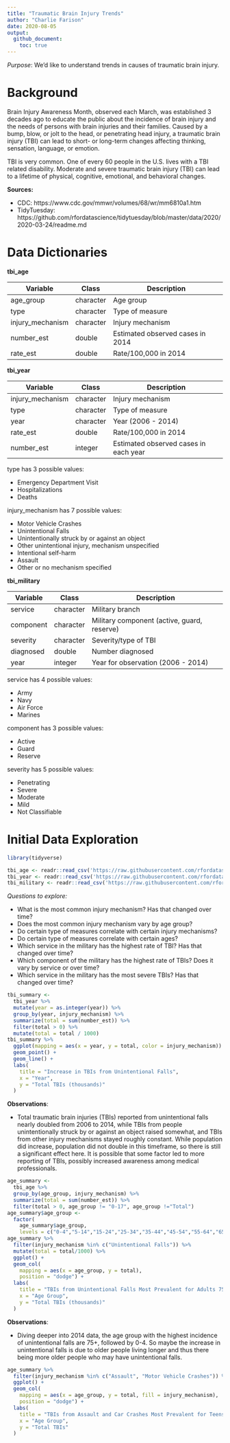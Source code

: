 ```yaml
---
title: "Traumatic Brain Injury Trends"
author: "Charlie Farison"
date: 2020-08-05
output:
  github_document:
    toc: true
---
```


*Purpose*: We'd like to understand trends in causes of traumatic brain injury.

# Background
<!-- -------------------------------------------------- -->

Brain Injury Awareness Month, observed each March, was established 3 decades ago to educate the public about the incidence of brain injury and the needs of persons with brain injuries and their families. Caused by a bump, blow, or jolt to the head, or penetrating head injury, a traumatic brain injury (TBI) can lead to short- or long-term changes affecting thinking, sensation, language, or emotion.

TBI is very common. One of every 60 people in the U.S. lives with a TBI related disability. Moderate and severe traumatic brain injury (TBI) can lead to a lifetime of physical, cognitive, emotional, and behavioral changes.

**Sources:**

- CDC: https://www.cdc.gov/mmwr/volumes/68/wr/mm6810a1.htm
- TidyTuesday: https://github.com/rfordatascience/tidytuesday/blob/master/data/2020/2020-03-24/readme.md

# Data Dictionaries
<!-- -------------------------------------------------- -->

**tbi_age**

| Variable | Class | Description |
|----------|----------------|--------------|
| age_group | character | Age group |
| type | character | Type of measure |
| injury_mechanism | character | Injury mechanism |
| number_est | double | Estimated observed cases in 2014 |
| rate_est | double | Rate/100,000 in 2014 |

**tbi_year**

| Variable | Class | Description |
|----------|----------------|--------------|
| injury_mechanism | character | Injury mechanism |
| type | character | Type of measure |
| year | character | Year (2006 - 2014) |
| rate_est | double | Rate/100,000 in 2014 |
| number_est | integer | Estimated observed cases in each year |

type has 3 possible values:

- Emergency Department Visit				
- Hospitalizations				
- Deaths

injury_mechanism has 7 possible values:

- Motor Vehicle Crashes			
- Unintentional Falls			
- Unintentionally struck by or against an object			
- Other unintentional injury, mechanism unspecified			
- Intentional self-harm			
- Assault			
- Other or no mechanism specified

**tbi_military**

| Variable | Class | Description |
|----------|----------------|--------------|
| service | character | Military branch |
| component | character | Military component (active, guard, reserve) |
| severity | character | Severity/type of TBI |
| diagnosed | double | Number diagnosed |
| year | integer | Year for observation (2006 - 2014) |

service has 4 possible values:

- Army				
- Navy				
- Air Force				
- Marines

component has 3 possible values:

- Active				
- Guard				
- Reserve

severity has 5 possible values:

- Penetrating				
- Severe				
- Moderate				
- Mild				
- Not Classifiable

# Initial Data Exploration
<!-- -------------------------------------------------- -->

```r
library(tidyverse)
```

```r
tbi_age <- readr::read_csv('https://raw.githubusercontent.com/rfordatascience/tidytuesday/master/data/2020/2020-03-24/tbi_age.csv')
tbi_year <- readr::read_csv('https://raw.githubusercontent.com/rfordatascience/tidytuesday/master/data/2020/2020-03-24/tbi_year.csv')
tbi_military <- readr::read_csv('https://raw.githubusercontent.com/rfordatascience/tidytuesday/master/data/2020/2020-03-24/tbi_military.csv')
```

*Questions to explore:*

- What is the most common injury mechanism? Has that changed over time?
- Does the most common injury mechanism vary by age group?
- Do certain type of measures correlate with certain injury mechanisms?
- Do certain type of measures correlate with certain ages?
- Which service in the military has the highest rate of TBI? Has that changed over time?
- Which component of the military has the highest rate of TBIs? Does it vary by service or over time?
- Which service in the military has the most severe TBIs? Has that changed over time?

```r
tbi_summary <-
  tbi_year %>%
  mutate(year = as.integer(year)) %>%
  group_by(year, injury_mechanism) %>%
  summarize(total = sum(number_est)) %>%
  filter(total > 0) %>%
  mutate(total = total / 1000)
tbi_summary %>%
  ggplot(mapping = aes(x = year, y = total, color = injury_mechanism)) +
  geom_point() +
  geom_line() +
  labs(
    title = "Increase in TBIs from Unintentional Falls",
    x = "Year",
    y = "Total TBIs (thousands)"
  )
```

**Observations**:

- Total traumatic brain injuries (TBIs) reported from unintentional falls nearly doubled from 2006 to 2014, while TBIs from people unintentionally struck by or against an object raised somewhat, and TBIs from other injury mechanisms stayed roughly constant. While population did increase, population did not double in this timeframe, so there is still a significant effect here. It is possible that some factor led to more reporting of TBIs, possibly increased awareness among medical professionals.


```r
age_summary <-
  tbi_age %>%
  group_by(age_group, injury_mechanism) %>%
  summarize(total = sum(number_est)) %>%
  filter(total > 0, age_group != "0-17", age_group !="Total")
age_summary$age_group <- 
  factor(
    age_summary$age_group,
    levels = c("0-4","5-14","15-24","25-34","35-44","45-54","55-64","65-74","75+"))
age_summary %>%
  filter(injury_mechanism %in% c("Unintentional Falls")) %>%
  mutate(total = total/1000) %>%
  ggplot() +
  geom_col(
    mapping = aes(x = age_group, y = total),
    position = "dodge") +
  labs(
    title = "TBIs from Unintentional Falls Most Prevalent for Adults 75+",
    x = "Age Group",
    y = "Total TBIs (thousands)"
  )
```

**Observations**:

- Diving deeper into 2014 data, the age group with the highest incidence of unintentional falls are 75+, followed by 0-4. So maybe the increase in unintentional falls is due to older people living longer and thus there being more older people who may have unintentional falls.


```r
age_summary %>%
  filter(injury_mechanism %in% c("Assault", "Motor Vehicle Crashes")) %>%
  ggplot() +
  geom_col(
    mapping = aes(x = age_group, y = total, fill = injury_mechanism), 
    position = "dodge") +
  labs(
    title = "TBIs from Assault and Car Crashes Most Prevalent for Teens, Young Adults",
    x = "Age Group",
    y = "Total TBIs"
  )
```


